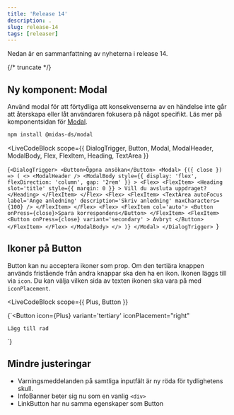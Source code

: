 ```yaml
---
title: 'Release 14'
description: .
slug: release-14
tags: [releaser]
---
```



Nedan är en sammanfattning av nyheterna i release 14.

{/* truncate */}

## Ny komponent: Modal

Använd modal för att förtydliga att konsekvenserna av en händelse inte går att återskapa eller låt användaren fokusera på något specifikt. Läs mer på komponentsidan för [Modal](/components/modal).

```bash npm2yarn
npm install @midas-ds/modal
```

<LiveCodeBlock
  scope={{
    DialogTrigger,
    Button,
    Modal,
    ModalHeader,
    ModalBody,
    Flex,
    FlexItem,
    Heading,
    TextArea
  }}
>
  {`<DialogTrigger>
    <Button>Öppna ansökan</Button>
    <Modal>
        {({ close }) => (
            <>
                <ModalHeader />
                <ModalBody
                style={{
                    display: 'flex',
                    flexDirection: 'column',
                    gap: '2rem'
                }}
                >
                <Flex>
                    <FlexItem>
                    <Heading
                        slot='title'
                        style={{ margin: 0 }}
                    >
                        Vill du avsluta uppdraget?
                    </Heading>
                    </FlexItem>
                </Flex>
                <Flex>
                    <FlexItem>
                    <TextArea
                        autoFocus
                        label='Ange anledning'
                        description='Skriv anledning'
                        maxCharacters={100}
                    />
                    </FlexItem>
                </Flex>
                <Flex>
                    <FlexItem col='auto'>
                    <Button onPress={close}>Spara korrespondens</Button>
                    </FlexItem>
                    <FlexItem>
                    <Button
                        onPress={close}
                        variant='secondary'
                    >
                        Avbryt
                    </Button>
                    </FlexItem>
                </Flex>
                </ModalBody>
            </>
        )}
    </Modal>
</DialogTrigger>
`}
</LiveCodeBlock>

## Ikoner på Button

Button kan nu acceptera ikoner som prop. Om den tertiära knappen används fristående från andra knappar ska den ha en ikon. Ikonen läggs till via `icon`.
Du kan välja vilken sida av texten ikonen ska vara på med `iconPlacement`.

<LiveCodeBlock
  scope={{
    Plus,
    Button
  }}
>
  {`<Button
    icon={Plus}
    variant='tertiary'
    iconPlacement="right"
  >
    Lägg till rad
  </Button>
`}
</LiveCodeBlock>

## Mindre justeringar

- Varningsmeddelanden på samtliga inputfält är ny röda för tydlighetens skull.
- InfoBanner beter sig nu som en vanlig `<div>`
- LinkButton har nu samma egenskaper som Button
